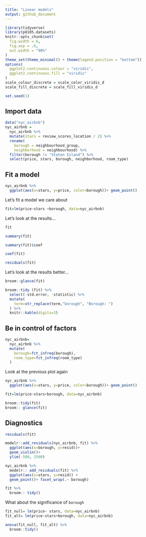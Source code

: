 ```yaml
---
title: "Linear models"
output: github_document
---
```


```r
library(tidyverse)
library(p8105.datasets)
knitr::opts_chunk$set(
  fig.width = 6,
  fig.asp = .6,
  out.width = "90%"
)
theme_set(theme_minimal() + theme(legend.position = "bottom"))
options(
  ggplot2.continuous.colour = "viridis",
  ggplot2.continuous.fill = "viridis"
)
scale_colour_discrete = scale_color_viridis_d
scale_fill_discrete = scale_fill_viridis_d

set.seed(1)
```

## Import data

```r
data("nyc_airbnb")
nyc_airbnb = 
  nyc_airbnb %>% 
  mutate(stars = review_scores_location / 2) %>% 
  rename(
    borough = neighbourhood_group,
    neighborhood = neighbourhood) %>% 
  filter(borough != "Staten Island") %>% 
  select(price, stars, borough, neighborhood, room_type)
```

## Fit a model

```r

nyc_airbnb %>% 
  ggplot(aes(x=stars, y=price, color=borough))+ geom_point()
```

Let's fit a model we care about
```r

fit=lm(price~stars +borough, data=nyc_airbnb)
```

Let's look at the results...
```r

fit

summary(fit)

summary(fit)$coef

coef(fit)

residuals(fit)

```

Let's look at the results better...

```r
broom::glance(fit)

broom::tidy (fit) %>% 
  select(-std.error, -statistic) %>% 
  mutate(
    term=str_replace(term,"borough", "Borough: ")
  ) %>% 
  knitr::kable(digits=3)
```

## Be in control of factors

```r
nyc_airbnb=
  nyc_airbnb %>% 
  mutate(
    borough=fct_infreq(borough),
    room_type=fct_infreq(room_type)
  )
```

Look at the previous plot again

```r
nyc_airbnb %>% 
  ggplot(aes(x=stars, y=price, color=borough))+ geom_point()
```

```r
fit=lm(price~stars+borough, data=nyc_airbnb)

broom::tidy(fit)
broom:: glance(fit)
```

## Diagnostics

```r
residuals(fit)

modelr::add_residuals(nyc_airbnb, fit) %>% 
  ggplot(aes(x=borough, y=resid))+
  geom_violin()+
  ylim(-500, 1500)

nyc_airbnb %>% 
  modelr:: add_residuals(fit) %>% 
  ggplot(aes(x=stars, y=resid)) +
  geom_point()+ facet_wrap(.~ borough)
```
```r
fit %>% 
  broom:: tidy()
```

What about the significance of `borough`

```r
fit_null= lm(price~ stars, data=nyc_airbnb)
fit_alt= lm(price~stars+borough, data=nyc_airbnb)

anova(fit_null, fit_alt) %>% 
  broom::tidy()

```


